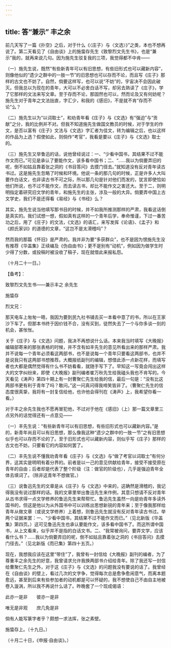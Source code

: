 ```yaml
---
---
---
```

title: 答“兼示” 丰之余
---



前几天写了一篇《扑空》之后，对于什么《〈庄子〉与〈文选〉》”之类，本也不想再说了。第二天看见了《自由谈》上的施蛰存先生《致黎烈文先生书》，也是“兼示”我的，就再来说几句。因为施先生驳复我的三项，我觉得都不中肯——

（一）施先生说，既然“有些新青年可以有旧思想，有些旧形式也可以藏新内容”，则像他似的“遗少之群中的一肢一节”的旧思想也可以存而不论，而且写《庄子》那样的古文也不妨了。自然，倘要这样写，也可以说“不妨”的，宇宙决不会因此破灭。但我总以为现在的青年，大可以不必舍白话不写，却另去熟读了《庄子》，学了它那样的文法来写文章。至于存而不论，那固然也可以，然而论及又有何妨呢？施先生对于青年之文法拙直，字汇少，和我的《感旧》，不是就不肯“存而不论”么？

（二）施先生以为“以词取士”，和劝青年看《庄子》与《文选》有“强迫”与“贡献”之分，我的比例并不对。但我不知道施先生做国文教员的时候，对于学生的作文，是否以富有《庄子》文法与《文选》字汇者为佳文，转为编辑之后，也以这样的作品为上选？假使如此，则倘作“考官”，我看是要以《庄子》与《文选》取士的。

（三）施先生又举鲁迅的话，说他曾经说过：一、“少看中国书，其结果不过不能作文而已。”可见是承认了要能作文，该多看中国书；二、“……我以为倘要弄旧的呢，倒不如姑且靠着张之洞的《书目答问》去摸门径去。”就知道没有反对青年读古书过。这是施先生忽略了时候和环境。他说一条的那几句的时候，正是许多人大叫要作白话文，也非读古书不可之际，所以那几句是针对他们而发的，犹言即使恰如他们所说，也不过不能作文，而去读古书，却比不能作文之害还大。至于二，则明明指定着研究旧文学的青年，和施先生的主张，涉及一般的大异。倘要弄中国上古文学史，我们不是还得看《易经》与《书经》么？

其实，施先生说当他填写那书目的时候，并不如我所推测那样的严肃，我看这话倒是真实的。我们试想一想，假如真有这样的一个青年后学，奉命惟谨，下过一番苦功之后，用了《庄子》的文法，《文选》的语汇，来写发挥《论语》、《孟子》和《颜氏家训》的道德的文章，“这岂不是太滑稽吗”？

然而我的那篇《怀旧》是严肃的。我并非为要“多获群众”，也不是因为恨施先生没有推荐《华盖集》正续编及《伪自由书》；更不是别有“动机”，例如因为做学生时少得了分数，或投稿时被没收了稿子，现在就借此来报私怨。

（十月二十一日。）

【备考】：

致黎烈文先生书——兼示丰之 余先生

施蛰存

烈文兄：

那天电车上匆匆一晤，我因为要到民九社书铺去买一本看中意了的书，所以在王家沙下车了。但那本书终于因价钱不合，没有买到，徒然失去了一个与你多谈一刻的机会，甚怅怅。

关于《庄子》与《文选》问题，我决不再想说什么话。本来我当时填写《大晚报》编辑部寄来的那张表格的时候，并不含有如丰先生的意见所看出来的那样严肃。我并不说每一个青年必须看这两部书，也不是说每一个青年只要看这两部书，也并不是说我只有这两部书想推荐。大概报纸副刊的编辑，想借此添一点新花样，而填写者也大都是偶然觉得有什么书不妨看看，就随手写下了。早知这一写竟会闯出这样大的文字纠纷来，即使《大晚报》副刊编者崔万秋先生给我磕头我也不肯写的。今天看见《涛声》第四十期上有一封曹聚仁先生给我的信，最后一句是：“没有比这两部书更有利于青年了吗？敢问。”这一问真问得我啼笑皆非了。（曹聚仁先生的信态度很真挚，我将有一封复信给他，也许他会得刊在《涛声》上，我希望你看一看。）

对于丰之余先生我也不愿再冒犯他，不过对于他在《感旧》（上）那一篇文章里三点另外的话觉得还有一点意见——

（一）丰先生说：“有些新青年可以有旧思想，有些旧形式也可以藏新内容。”是的，新青年尚且可以有旧思想，那么像我这种“遗少之群中的一肢一节”之有旧思想似乎也可以存而不论的了。至于旧形式也可以藏新内容，则似乎写《庄子》那样的古文也不妨，只要看它的内容如何罢了。

（二）丰先生说不懂我劝青年看《庄子》与《文选》与“做了考官以词取士”有何分界，这其实是明明有着分界的。前者是以一己的意见供献给青年，接受不接受原在青年的自由；后者却是代表了整个阶级（注：做官的阶级也），几乎是强迫青年全体去填词了。（除非这青年不想做官。）

（三）说鲁迅先生的文章是从《庄子》与《文选》中来的，这确然是滑稽的，我记得我没有说过那样的话。我的文章里举出鲁迅先生来作例，其意只想请不反对青年从古书求得一点文学修养的鲁迅先生来帮帮忙。鲁迅先生虽然一向是劝青年多读外国书的，但这是他以为从外国书中可以训练出思想新锐的青年来；至于像我那样给青年从做文章（或说文学修养）上着想，则鲁迅先生就没有反对青年读古书过。举两个证据来罢：一、“少看中国书，其结果不过不能作文而已。”（见北新版《华盖集》第四页。）这可见鲁迅先生也承认要能作文，该多看中国书了。而这所谓中国书，从上文看来，似乎并不是指的白话文书。二、“我常被询问，要弄文学，应该看什么书？……我以为倘要弄旧的呢，倒不如姑且靠着张之洞的《书目答问》去摸门径去。”（见北新版《而已集》第四十五页。）

现在，我想我应该在这里“带住”了，我曾有一封信给《大晚报》副刊的编者，为了尊重丰之余先生的好意，我曾请求允许我换两部书介绍给青年。除了我还写一封信给曹聚仁先生之外，对于这《庄子》与《文选》的问题我没有要说的话了。我曾经在《自由谈》的壁上，看过几次的文字争，觉得每次总是愈争愈闹意气，而离本题愈远，甚至到后来有些参加者的动机都是可以怀疑的，我不想使自己不由自主地被卷入漩涡，所以我不再说什么话了。昨晚套了一个现成偈语：

此亦一是非  彼亦一是非

唯无是非观  庶几免是非

倘有人能写篆字者乎？颇想一求法挥，张之素壁。

施蛰存上。（十九日。）

（十月二十日，《申报·自由谈》。）